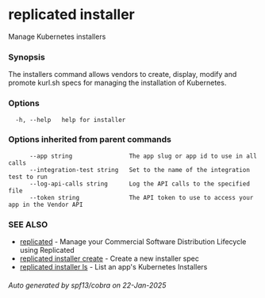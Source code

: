 # replicated installer

Manage Kubernetes installers

### Synopsis

The installers command allows vendors to create, display, modify and promote kurl.sh specs for managing the installation of Kubernetes.

### Options

```
  -h, --help   help for installer
```

### Options inherited from parent commands

```
      --app string                The app slug or app id to use in all calls
      --integration-test string   Set to the name of the integration test to run
      --log-api-calls string      Log the API calls to the specified file
      --token string              The API token to use to access your app in the Vendor API
```

### SEE ALSO

* [replicated](replicated)	 - Manage your Commercial Software Distribution Lifecycle using Replicated
* [replicated installer create](replicated-cli-installer-create)	 - Create a new installer spec
* [replicated installer ls](replicated-cli-installer-ls)	 - List an app's Kubernetes Installers

###### Auto generated by spf13/cobra on 22-Jan-2025
